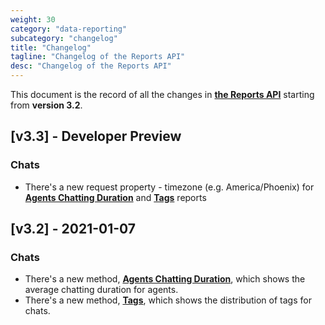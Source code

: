 ```yaml
---
weight: 30
category: "data-reporting"
subcategory: "changelog"
title: "Changelog"
tagline: "Changelog of the Reports API"
desc: "Changelog of the Reports API"
---
```


This document is the record of all the changes in [**the Reports API**](/data-reporting/reports-api/) starting from **version 3.2**.

## [v3.3] - Developer Preview

### Chats

- There's a new request property - timezone (e.g. America/Phoenix) for [**Agents Chatting Duration**](/data-reporting/reports-api/v3.3/#agents-chatting-duration) and [**Tags**](/data-reporting/reports-api/v3.3/#tags) reports

## [v3.2] - 2021-01-07

### Chats

- There's a new method, [**Agents Chatting Duration**](/data-reporting/reports-api/#agents-chatting-duration), which shows the average chatting duration for agents.
- There's a new method, [**Tags**](/data-reporting/reports-api/#tags), which shows the distribution of tags for chats.
